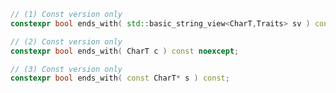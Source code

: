 ```cpp
// (1) Const version only
constexpr bool ends_with( std::basic_string_view<CharT,Traits> sv ) const noexcept;

// (2) Const version only
constexpr bool ends_with( CharT c ) const noexcept;

// (3) Const version only
constexpr bool ends_with( const CharT* s ) const;
```
